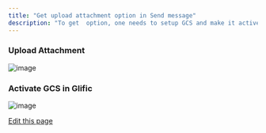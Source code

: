 ```yaml
---
title: "Get upload attachment option in Send message"
description: "To get  option, one needs to setup GCS and make it active in Glific."
---
```


### **Upload Attachment**[​](#upload-attachment "Direct link to upload-attachment")

![image](/images/docs/docs/FAQ/32592458/220826106-0d37027d-a37c-4dc6-b9b9-0119cc9496ea.png)

### **Activate GCS in Glific**[​](#activate-gcs-in-glific "Direct link to activate-gcs-in-glific")

![image](/images/docs/docs/FAQ/32592458/220826115-e572afa1-9388-463c-b458-a028cc17336f.png)

[Edit this page](<https://github.com/glific/docs/tree/main/docs/6. FAQ/14. Get upload attachment option in Send message.md>)
